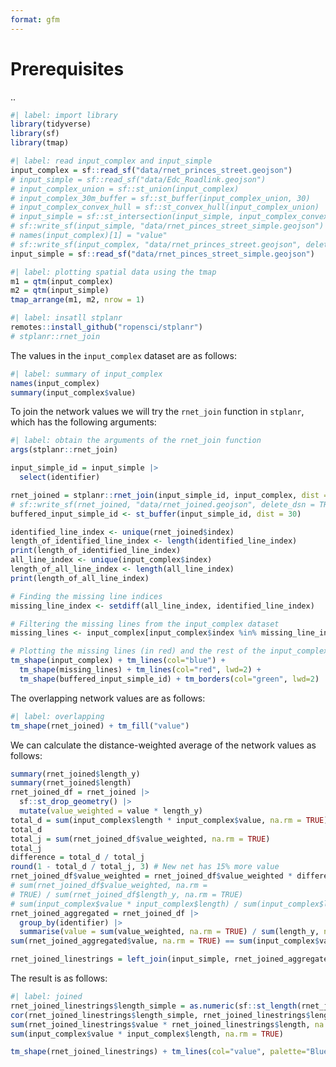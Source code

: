 ```yaml
---
format: gfm
---
```


# Prerequisites

..

```r
#| label: import library
library(tidyverse)
library(sf)
library(tmap)
```



```r
#| label: read input_complex and input_simple
input_complex = sf::read_sf("data/rnet_princes_street.geojson")
# input_simple = sf::read_sf("data/Edc_Roadlink.geojson")
# input_complex_union = sf::st_union(input_complex)
# input_complex_30m_buffer = sf::st_buffer(input_complex_union, 30)
# input_complex_convex_hull = sf::st_convex_hull(input_complex_union)
# input_simple = sf::st_intersection(input_simple, input_complex_convex_hull)
# sf::write_sf(input_simple, "data/rnet_pinces_street_simple.geojson")
# names(input_complex)[1] = "value"
# sf::write_sf(input_complex, "data/rnet_princes_street.geojson", delete_dsn = TRUE)
input_simple = sf::read_sf("data/rnet_pinces_street_simple.geojson")
```

```r
#| label: plotting spatial data using the tmap
m1 = qtm(input_complex)
m2 = qtm(input_simple)
tmap_arrange(m1, m2, nrow = 1)
```

```r
#| label: insatll stplanr
remotes::install_github("ropensci/stplanr")
# stplanr::rnet_join
```

The values in the `input_complex` dataset are as follows:

```r
#| label: summary of input_complex
names(input_complex)
summary(input_complex$value)
```

To join the network values we will try the `rnet_join` function in `stplanr`, which has the following arguments:

```r
#| label: obtain the arguments of the rnet_join function
args(stplanr::rnet_join)
```

```r
input_simple_id = input_simple |>
  select(identifier)

rnet_joined = stplanr::rnet_join(input_simple_id, input_complex, dist = 30)
# sf::write_sf(rnet_joined, "data/rnet_joined.geojson", delete_dsn = TRUE)
buffered_input_simple_id <- st_buffer(input_simple_id, dist = 30)

identified_line_index <- unique(rnet_joined$index)
length_of_identified_line_index <- length(identified_line_index)
print(length_of_identified_line_index)
all_line_index <- unique(input_complex$index)
length_of_all_line_index <- length(all_line_index)
print(length_of_all_line_index)

# Finding the missing line indices
missing_line_index <- setdiff(all_line_index, identified_line_index)

# Filtering the missing lines from the input_complex dataset
missing_lines <- input_complex[input_complex$index %in% missing_line_index, ]

# Plotting the missing lines (in red) and the rest of the input_complex dataset (in blue)
tm_shape(input_complex) + tm_lines(col="blue") +
  tm_shape(missing_lines) + tm_lines(col="red", lwd=2) +
  tm_shape(buffered_input_simple_id) + tm_borders(col="green", lwd=2)

```

The overlapping network values are as follows:

```r
#| label: overlapping
tm_shape(rnet_joined) + tm_fill("value")
```

We can calculate the distance-weighted average of the network values as follows:

```r
summary(rnet_joined$length_y)
summary(rnet_joined$length)
rnet_joined_df = rnet_joined |>
  sf::st_drop_geometry() |>
  mutate(value_weighted = value * length_y)
total_d = sum(input_complex$length * input_complex$value, na.rm = TRUE)
total_d
total_j = sum(rnet_joined_df$value_weighted, na.rm = TRUE)
total_j
difference = total_d / total_j
round(1 - total_d / total_j, 3) # New net has 15% more value
rnet_joined_df$value_weighted = rnet_joined_df$value_weighted * difference
# sum(rnet_joined_df$value_weighted, na.rm = 
# TRUE) / sum(rnet_joined_df$length_y, na.rm = TRUE)
# sum(input_complex$value * input_complex$length) / sum(input_complex$length)
rnet_joined_aggregated = rnet_joined_df |>
  group_by(identifier) |>
  summarise(value = sum(value_weighted, na.rm = TRUE) / sum(length_y, na.rm = TRUE))
sum(rnet_joined_aggregated$value, na.rm = TRUE) == sum(input_complex$value, na.rm = TRUE)

rnet_joined_linestrings = left_join(input_simple, rnet_joined_aggregated, by = "identifier")

```

The result is as follows:

```r
#| label: joined
rnet_joined_linestrings$length_simple = as.numeric(sf::st_length(rnet_joined_linestrings))
cor(rnet_joined_linestrings$length_simple, rnet_joined_linestrings$length)
sum(rnet_joined_linestrings$value * rnet_joined_linestrings$length, na.rm = TRUE)
sum(input_complex$value * input_complex$length, na.rm = TRUE)

tm_shape(rnet_joined_linestrings) + tm_lines(col="value", palette="Blues", lwd=2)
```

```r

```

